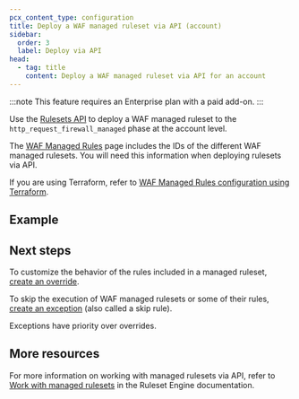 ```yaml
---
pcx_content_type: configuration
title: Deploy a WAF managed ruleset via API (account)
sidebar:
  order: 3
  label: Deploy via API
head:
  - tag: title
    content: Deploy a WAF managed ruleset via API for an account
---
```



:::note
This feature requires an Enterprise plan with a paid add-on.
:::

Use the [Rulesets API](/ruleset-engine/rulesets-api/) to deploy a WAF managed ruleset to the `http_request_firewall_managed` phase at the account level.

The [WAF Managed Rules](/waf/managed-rules/#available-managed-rulesets) page includes the IDs of the different WAF managed rulesets. You will need this information when deploying rulesets via API.

If you are using Terraform, refer to [WAF Managed Rules configuration using Terraform](/terraform/additional-configurations/waf-managed-rulesets/#deploy-managed-rulesets-at-the-account-level).

## Example

<Render file="managed-rulesets/api-account-example" />

## Next steps

To customize the behavior of the rules included in a managed ruleset, [create an override](/ruleset-engine/managed-rulesets/override-managed-ruleset/).

To skip the execution of WAF managed rulesets or some of their rules, [create an exception](/waf/managed-rules/waf-exceptions/define-api/) (also called a skip rule).

Exceptions have priority over overrides.

## More resources

For more information on working with managed rulesets via API, refer to [Work with managed rulesets](/ruleset-engine/managed-rulesets/) in the Ruleset Engine documentation.
